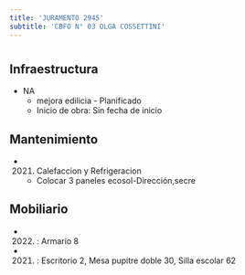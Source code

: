 ```yaml
---
title: 'JURAMENTO 2945'
subtitle: 'CBFO N° 03 OLGA COSSETTINI'
---
```


#
## Infraestructura

* NA 
    + mejora edilicia - Planificado 
    + Inicio de obra: Sin fecha de inicio 






## Mantenimiento

*  (2021) Calefaccion y Refrigeracion 
    + Colocar 3 paneles ecosol-Dirección,secre





## Mobiliario

*  (2022) : Armario 8 

*  (2021) : Escritorio 2, Mesa pupitre doble 30, Silla escolar 62 



